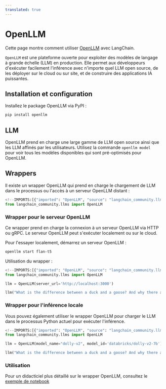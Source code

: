 ```yaml
---
translated: true
---
```


# OpenLLM

Cette page montre comment utiliser [OpenLLM](https://github.com/bentoml/OpenLLM) avec LangChain.

`OpenLLM` est une plateforme ouverte pour exploiter des modèles de langage à grande échelle (LLM) en production. Elle permet aux développeurs d'exécuter facilement l'inférence avec n'importe quel LLM open source, de les déployer sur le cloud ou sur site, et de construire des applications IA puissantes.

## Installation et configuration

Installez le package OpenLLM via PyPI :

```bash
pip install openllm
```

## LLM

OpenLLM prend en charge une large gamme de LLM open source ainsi que les LLM affinés par les utilisateurs. Utilisez la commande `openllm model` pour voir tous les modèles disponibles qui sont pré-optimisés pour OpenLLM.

## Wrappers

Il existe un wrapper OpenLLM qui prend en charge le chargement de LLM dans le processus ou l'accès à un serveur OpenLLM distant :

```python
<!--IMPORTS:[{"imported": "OpenLLM", "source": "langchain_community.llms", "docs": "https://api.python.langchain.com/en/latest/llms/langchain_community.llms.openllm.OpenLLM.html", "title": "OpenLLM"}]-->
from langchain_community.llms import OpenLLM
```

### Wrapper pour le serveur OpenLLM

Ce wrapper prend en charge la connexion à un serveur OpenLLM via HTTP ou gRPC. Le serveur OpenLLM peut s'exécuter localement ou sur le cloud.

Pour l'essayer localement, démarrez un serveur OpenLLM :

```bash
openllm start flan-t5
```

Utilisation du wrapper :

```python
<!--IMPORTS:[{"imported": "OpenLLM", "source": "langchain_community.llms", "docs": "https://api.python.langchain.com/en/latest/llms/langchain_community.llms.openllm.OpenLLM.html", "title": "OpenLLM"}]-->
from langchain_community.llms import OpenLLM

llm = OpenLLM(server_url='http://localhost:3000')

llm("What is the difference between a duck and a goose? And why there are so many Goose in Canada?")
```

### Wrapper pour l'inférence locale

Vous pouvez également utiliser le wrapper OpenLLM pour charger le LLM dans le processus Python actuel pour exécuter l'inférence.

```python
<!--IMPORTS:[{"imported": "OpenLLM", "source": "langchain_community.llms", "docs": "https://api.python.langchain.com/en/latest/llms/langchain_community.llms.openllm.OpenLLM.html", "title": "OpenLLM"}]-->
from langchain_community.llms import OpenLLM

llm = OpenLLM(model_name="dolly-v2", model_id='databricks/dolly-v2-7b')

llm("What is the difference between a duck and a goose? And why there are so many Goose in Canada?")
```

### Utilisation

Pour un didacticiel plus détaillé sur le wrapper OpenLLM, consultez le [exemple de notebook](/docs/integrations/llms/openllm)
